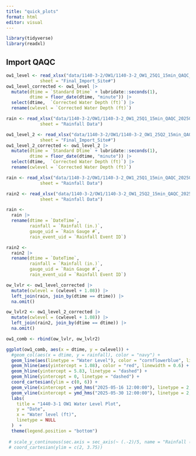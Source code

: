 ```yaml
---
title: "quick_plots"
format: html
editor: visual
---
```


```r
library(tidyverse)
library(readxl)
```

## Import QAQC

```r
ow1_level <- read_xlsx("data/1140-3-2/OW1/1140-3-2_OW1_25Q1_15min_QAQC_20250710_KR.xlsx",
             sheet = "Final_Import_Site#")
ow1_level_corrected <- ow1_level |>
  mutate(dtime = `Standard Dtime` + lubridate::seconds(1),
         dtime = floor_date(dtime, "minute")) |>
  select(dtime,  `Corrected Water Depth (ft)`) |>
  rename(cwlevel = `Corrected Water Depth (ft)`)

rain <- read_xlsx("data/1140-3-2/OW1/1140-3-2_OW1_25Q1_15min_QAQC_20250710_KR.xlsx",
             sheet = "Rainfall Data")

ow1_level_2 <- read_xlsx("data/1140-3-2/OW1/1140-3-2_OW1_25Q2_15min_QAQC_20250710_KR.xlsx",
             sheet = "Final_Import_Site#")
ow1_level_2_corrected <- ow1_level_2 |>
  mutate(dtime = `Standard Dtime` + lubridate::seconds(1),
         dtime = floor_date(dtime, "minute")) |>
  select(dtime,  `Corrected Water Depth (ft)`) |>
  rename(cwlevel = `Corrected Water Depth (ft)`)

rain <- read_xlsx("data/1140-3-2/OW1/1140-3-2_OW1_25Q1_15min_QAQC_20250710_KR.xlsx",
             sheet = "Rainfall Data")

rain2 <- read_xlsx("data/1140-3-2/OW1/1140-3-2_OW1_25Q2_15min_QAQC_20250710_KR.xlsx",
             sheet = "Rainfall Data")

rain <- 
  rain |> 
  rename(dtime = `DateTime`,
         rainfall = `Rainfall (in.)`,
         gauge_uid = `Rain Gauge #`,
         rain_event_uid = `Rainfall Event ID`)

rain2 <- 
  rain2 |> 
  rename(dtime = `DateTime`,
         rainfall = `Rainfall (in.)`,
         gauge_uid = `Rain Gauge #`,
         rain_event_uid = `Rainfall Event ID`)
```

```r
ow_lvlr <- ow1_level_corrected |>
  mutate(cwlevel = (cwlevel + 1.08)) |>
  left_join(rain, join_by(dtime == dtime)) |>
  na.omit()

ow_lvlr2 <- ow1_level_2_corrected |>
  mutate(cwlevel = (cwlevel + 1.08)) |>
  left_join(rain2, join_by(dtime == dtime)) |>
  na.omit()

ow1_comb <- rbind(ow_lvlr, ow_lvlr2)
```

```r
ggplot(ow1_comb, aes(x = dtime, y = cwlevel)) +
  #geom_col(aes(x = dtime, y = rainfall), color = "navy") +
  geom_line(aes(linetype = "Water Level"), color = "cornflowerblue", linewidth = 1.2) +
  geom_hline(aes(yintercept = 1.08), color = "red", linewidth = 0.6) +
  geom_hline(yintercept = 5.83, linetype = "dashed") +
  geom_hline(yintercept = 0, linetype = "dashed") +
  coord_cartesian(ylim = c(0, 6)) + 
  geom_vline(xintercept = ymd_hms("2025-05-16 12:00:00"), linetype = 2, color = "orange", linewidth = 0.5) +
  geom_vline(xintercept = ymd_hms("2025-05-30 12:00:00"), linetype = 2, color = "orange", linewidth = .5) +
  labs(
    title = "1440-3-1 OW1 Water Level Plot",
    y = "Date",
    x = "Water level (ft)",
    linetype = NULL
  )  +
  theme(legend.position = "bottom")
  
 # scale_y_continuous(sec.axis = sec_axis(~ (.-2)/5, name = "Rainfall (in)"), expand = c(0, 0)) #+ 
 # coord_cartesian(ylim = c(2, 3.75))
  
```
